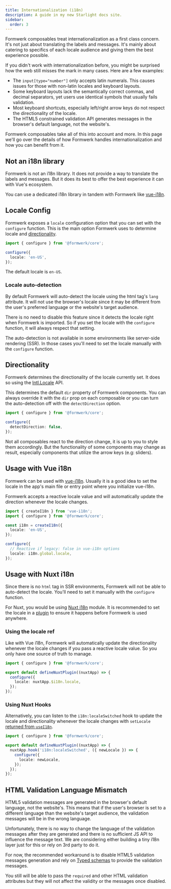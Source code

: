 ```yaml
---
title: Internationalization (i18n)
description: A guide in my new Starlight docs site.
sidebar:
  order: 3
---
```


Formwerk composables treat internationalization as a first class concern. It's not just about translating the labels and messages. It's mainly about catering to specifics of each locale audience and giving them the best experience possible.

If you didn't work with internationalization before, you might be surprised how the web still misses the mark in many cases. Here are a few examples:

- The `input[type="number"]` only accepts latin numerals. This causes issues for those with non-latin locales and keyboard layouts.
- Some keyboard layouts lack the semantically correct commas, and decimal separators, yet users use identical symbols that usually fails validation.
- Most keyboard shortcuts, especially left/right arrow keys do not respect the directionality of the locale.
- The HTML5 constrained validation API generates messages in the browser's default language, not the website's.

Formwerk composables take all of this into account and more. In this page we'll go over the details of how Formwerk handles internationalization and how you can benefit from it.

## Not an i18n library

Formwerk is not an i18n library. It does not provide a way to translate the labels and messages. But it does its best to offer the best experience it can with Vue's ecosystem.

You can use a dedicated i18n library in tandem with Formwerk like [vue-i18n](https://vue-i18n.intlify.dev/).

## Locale Config

Formwerk exposes a `locale` configuration option that you can set with the `configure` function. This is the main option Formwerk uses to determine locale and [directionality](#directionality).

```ts
import { configure } from '@formwerk/core';

configure({
  locale: 'en-US',
});
```

The default locale is `en-US`.

### Locale auto-detection

By default Formwerk will auto-detect the locale using the html tag's `lang` attribute. It will not use the browser's locale since it may be different from the user's preferred language or the website's target audience.

There is no need to disable this feature since it detects the locale right when Formwerk is imported. So if you set the locale with the `configure` function, it will always respect that setting.

The auto-detection is not available in some environments like server-side rendering (SSR). In those cases you'll need to set the locale manually with the `configure` function.

## Directionality

Formwerk determines the directionality of the locale currently set. It does so using the [Intl.Locale](https://developer.mozilla.org/en-US/docs/Web/JavaScript/Reference/Global_Objects/Intl/Locale) API.

This determines the default `dir` property of Formwerk components. You can always override it with the `dir` prop on each composable or you can turn the auto-detection off with the `detectDirection` option.

```ts
import { configure } from '@formwerk/core';

configure({
  detectDirection: false,
});
```

Not all composables react to the direction change, it is up to you to style them accordingly. But the functionality of some components may change as result, especially components that utilize the arrow keys (e.g: sliders).

## Usage with Vue i18n

Formwerk can be used with [vue-i18n](https://vue-i18n.intlify.dev/). Usually it is a good idea to set the locale in the app's main file or entry point where you initialize vue-i18n.

Formwerk accepts a reactive locale value and will automatically update the direction whenever the locale changes.

```ts
import { createI18n } from 'vue-i18n';
import { configure } from '@formwerk/core';

const i18n = createI18n({
  locale: 'en-US',
});

configure({
  // Reactive if legacy: false in vue-i18n options
  locale: i18n.global.locale,
});
```

## Usage with Nuxt i18n

Since there is no `html` tag in SSR environments, Formwerk will not be able to auto-detect the locale. You'll need to set it manually with the `configure` function.

For Nuxt, you would be using [Nuxt i18n](https://i18n.nuxtjs.org/) module. It is recommended to set the locale in a [plugin](https://nuxt.com/docs/guide/directory-structure/plugins) to ensure it happens before Formwerk is used anywhere.

### Using the locale ref

Like with Vue i18n, Formwerk will automatically update the directionality whenever the locale changes if you pass a reactive locale value. So you only have one source of truth to manage.

```ts
import { configure } from '@formwerk/core';

export default defineNuxtPlugin((nuxtApp) => {
  configure({
    locale: nuxtApp.$i18n.locale,
  });
});
```

### Using Nuxt Hooks

Alternatively, you can listen to the `i18n:localeSwitched` hook to update the locale and directionality whenever the locale changes with `setLocale` [returned from `useI18n`](https://i18n.nuxtjs.org/docs/guide/lang-switcher).

```ts
import { configure } from '@formwerk/core';

export default defineNuxtPlugin((nuxtApp) => {
  nuxtApp.hook('i18n:localeSwitched', ({ newLocale }) => {
    configure({
      locale: newLocale,
    });
  });
});
```

## HTML Validation Language Mismatch

HTML5 validation messages are generated in the browser's default language, not the website's. This means that if the user's browser is set to a different language than the website's target audience, the validation messages will be in the wrong language.

Unfortunately, there is no way to change the language of the validation messages after they are generated and there is no sufficient JS API to influence the message text. We are considering either building a tiny i18n layer just for this or rely on 3rd party to do it.

For now, the recommended workaround is to disable HTML5 validation messages generation and rely on [Typed schemas](/guides/forms/validation#typed-schema-validation) to provide the validation messages.

You still will be able to pass the `required` and other HTML validation attributes but they will not affect the validity or the messages once disabled.
